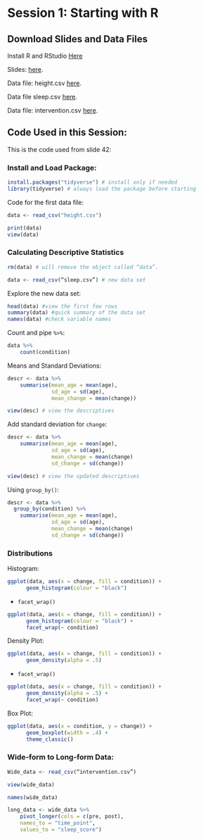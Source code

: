 # Session 1: Starting with R

## Download Slides and Data Files

Install R and RStudio [Here](https://posit.co/download/rstudio-desktop/)

Slides: [here](downloads/startr.pdf).

Data file: height.csv [here](downloads/height.csv).

Data file sleep.csv [here](downloads/sleep.csv).

Data file: intervention.csv [here](downloads/intervention.csv).

## Code Used in this Session:

This is the code used from slide 42:

### Install and Load Package:

``` r
install.packages("tidyverse") # install only if needed
library(tidyverse) # always load the package before starting
```
Code for the first data file:

``` r
data <- read_csv("height.csv")

print(data)
view(data)
```
### Calculating Descriptive Statistics

``` r
rm(data) # will remove the object called “data”.

data <- read_csv(“sleep.csv”) # new data set
```
Explore the new data set:

``` r
head(data) #view the first few rows
summary(data) #quick summary of the data set
names(data) #check variable names
```

Count and pipe `%>%`:

``` r
data %>%
	count(condition) 
```

Means and Standard Deviations:

``` r
descr <- data %>%  
	summarise(mean_age = mean(age),
	          sd_age = sd(age),
	          mean_change = mean(change))

view(desc) # view the descriptives
```

Add standard deviation for `change`:

``` r
descr <- data %>%  
	summarise(mean_age = mean(age),
	          sd_age = sd(age),
	          mean_change = mean(change)
	          sd_change = sd(change))

view(desc) # view the updated descriptives
```

Using `group_by()`:
``` r
descr <- data %>%
  group_by(condition) %>%
	summarise(mean_age = mean(age),
	          sd_age = sd(age),
	          mean_change = mean(change)
	          sd_change = sd(change))
```

### Distributions

Histogram:

``` r
ggplot(data, aes(x = change, fill = condition)) +
      geom_histogram(colour = "black")
```

+ `facet_wrap()`

``` r
ggplot(data, aes(x = change, fill = condition)) +
      geom_histogram(colour = "black") +
      facet_wrap(~ condition)
```

Density Plot:

```r
ggplot(data, aes(x = change, fill = condition)) +
      geom_density(alpha = .5)
```

+ `facet_wrap()`

```r
ggplot(data, aes(x = change, fill = condition)) +
      geom_density(alpha = .5) +
      facet_wrap(~ condition)
```

Box Plot:

```r
ggplot(data, aes(x = condition, y = change)) +
      geom_boxplot(width = .4) +
      theme_classic()
```

### Wide-form to Long-form Data:

```r
Wide_data <- read_csv(“intervention.csv”)

view(wide_data)
```

```r
names(wide_data)

long_data <- wide_data %>%  
	pivot_longer(cols = c(pre, post), 
	names_to = "time_point", 
	values_to = "sleep_score")
```